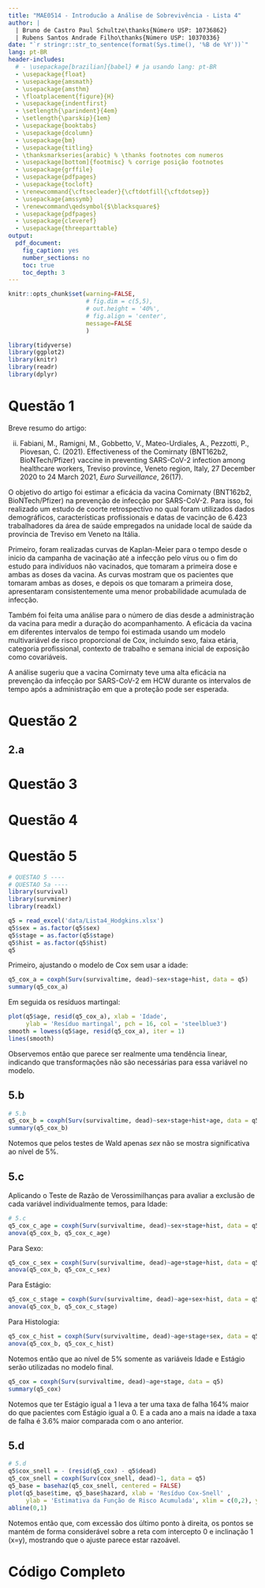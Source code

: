 ```yaml
---
title: "MAE0514 - Introducão a Análise de Sobrevivência - Lista 4"
author: |
  | Bruno de Castro Paul Schultze\thanks{Número USP: 10736862}
  | Rubens Santos Andrade Filho\thanks{Número USP: 10370336}
date: "`r stringr::str_to_sentence(format(Sys.time(), '%B de %Y'))`"
lang: pt-BR
header-includes:
  # - \usepackage[brazilian]{babel} # ja usando lang: pt-BR
  - \usepackage{float}
  - \usepackage{amsmath}
  - \usepackage{amsthm}
  - \floatplacement{figure}{H}
  - \usepackage{indentfirst}
  - \setlength{\parindent}{4em}
  - \setlength{\parskip}{1em}
  - \usepackage{booktabs}
  - \usepackage{dcolumn}
  - \usepackage{bm}
  - \usepackage{titling}
  - \thanksmarkseries{arabic} % \thanks footnotes com numeros
  - \usepackage[bottom]{footmisc} % corrige posição footnotes
  - \usepackage{grffile}
  - \usepackage{pdfpages}
  - \usepackage{tocloft}
  - \renewcommand{\cftsecleader}{\cftdotfill{\cftdotsep}}
  - \usepackage{amssymb}
  - \renewcommand\qedsymbol{$\blacksquare$}
  - \usepackage{pdfpages}
  - \usepackage{cleveref}
  - \usepackage{threeparttable}
output:
  pdf_document: 
    fig_caption: yes
    number_sections: no
    toc: true
    toc_depth: 3
---
```


\pagebreak


```r
knitr::opts_chunk$set(warning=FALSE, 
                      # fig.dim = c(5,5),
                      # out.height = '40%',
                      # fig.align = 'center',
                      message=FALSE
                      )

library(tidyverse)
library(ggplot2)
library(knitr)
library(readr)
library(dplyr)


```


# Questão 1

Breve resumo do artigo:

(ii) Fabiani, M., Ramigni, M., Gobbetto, V., Mateo-Urdiales, A., Pezzotti, P., Piovesan, C. (2021). Effectiveness of the Comirnaty (BNT162b2, BioNTech/Pfizer) vaccine in preventing SARS-CoV-2 infection among healthcare workers, Treviso province, Veneto region, Italy, 27 December 2020 to 24 March 2021, _Euro Surveillance_, 26(17).

O objetivo do artigo foi estimar a eficácia da vacina Comirnaty (BNT162b2, BioNTech/Pfizer) na prevenção de infecção por SARS-CoV-2. Para isso, foi realizado um estudo de coorte retrospectivo no qual foram utilizados dados demográficos, características profissionais e datas de vacinção de 6.423 trabalhadores da área de saúde empregados na unidade local de saúde da província de Treviso em Veneto na Itália.

Primeiro, foram realizadas curvas de Kaplan-Meier para o tempo desde o inicio da campanha de vacinação até a infecção pelo vírus ou o fim do estudo para indivíduos não vacinados, que tomaram a primeira dose e ambas as doses da vacina. As curvas mostram que os pacientes que tomaram ambas as doses, e depois os que tomaram a primeira dose, apresentaram consistentemente uma menor probabilidade acumulada de infecção.

Também foi feita uma análise para o número de dias desde a administração da vacina para medir a duração do acompanhamento. A eficácia da vacina em diferentes intervalos de tempo foi estimada usando um modelo multivariável de risco proporcional de Cox, incluindo sexo, faixa etária, categoria profissional, contexto de trabalho e semana inicial de exposição como covariáveis.

A análise sugeriu que a vacina Comirnaty teve uma alta eficácia na prevenção da infecção por SARS-CoV-2 em HCW durante os intervalos de tempo após a administração em que a proteção pode ser esperada.


# Questão 2

## 2.a

# Questão 3

# Questão 4

# Questão 5

```r
# QUESTAO 5 ----
# QUESTAO 5a ----
library(survival)
library(survminer)
library(readxl)

q5 = read_excel('data/Lista4_Hodgkins.xlsx')
q5$sex = as.factor(q5$sex)
q5$stage = as.factor(q5$stage)
q5$hist = as.factor(q5$hist)
q5
```

Primeiro, ajustando o modelo de Cox sem usar a idade:

```r
q5_cox_a = coxph(Surv(survivaltime, dead)~sex+stage+hist, data = q5)
summary(q5_cox_a)
```
Em seguida os resíduos martingal:

```r
plot(q5$age, resid(q5_cox_a), xlab = 'Idade', 
     ylab = 'Resíduo martingal', pch = 16, col = 'steelblue3')
smooth = lowess(q5$age, resid(q5_cox_a), iter = 1)
lines(smooth)
```

Observemos então que parece ser realmente uma tendência linear, indicando que transformações não são necessárias para essa variável no modelo.

## 5.b

```r
# 5.b
q5_cox_b = coxph(Surv(survivaltime, dead)~sex+stage+hist+age, data = q5)
summary(q5_cox_b)
```

Notemos que pelos testes de Wald apenas _sex_ não se mostra significativa ao nível de 5%.

## 5.c

Aplicando o Teste de Razão de Verossimilhanças para avaliar a exclusão de cada variável individualmente temos, para Idade:

```r
# 5.c
q5_cox_c_age = coxph(Surv(survivaltime, dead)~sex+stage+hist, data = q5)
anova(q5_cox_b, q5_cox_c_age)
```

Para Sexo:

```r
q5_cox_c_sex = coxph(Surv(survivaltime, dead)~age+stage+hist, data = q5)
anova(q5_cox_b, q5_cox_c_sex)
```

Para Estágio:

```r
q5_cox_c_stage = coxph(Surv(survivaltime, dead)~age+sex+hist, data = q5)
anova(q5_cox_b, q5_cox_c_stage)
```

Para Histologia:

```r
q5_cox_c_hist = coxph(Surv(survivaltime, dead)~age+stage+sex, data = q5)
anova(q5_cox_b, q5_cox_c_hist)
```

Notemos então que ao nível de 5% somente as variáveis Idade e Estágio serão utilizadas no modelo final.

```r
q5_cox = coxph(Surv(survivaltime, dead)~age+stage, data = q5)
summary(q5_cox)
```

Notemos que ter Estágio igual a 1 leva a ter uma taxa de falha 164% maior do que pacientes com Estágio igual a 0. E a cada ano a mais na idade a taxa de falha é 3.6% maior comparada com o ano anterior.

## 5.d

```r
# 5.d
q5$cox_snell = - (resid(q5_cox) - q5$dead)
q5_cox_snell = coxph(Surv(cox_snell, dead)~1, data = q5)
q5_base = basehaz(q5_cox_snell, centered = FALSE)
plot(q5_base$time, q5_base$hazard, xlab = 'Resíduo Cox-Snell' ,
     ylab = 'Estimativa da Função de Risco Acumulada', xlim = c(0,2), ylim = c(0,2))
abline(0,1)
```

Notemos então que, com excessão dos último ponto à direita, os pontos se mantém de forma considerável sobre a reta com intercepto 0 e inclinação 1 (x=y), mostrando que o ajuste parece estar razoável.

# Código Completo

```r
```
